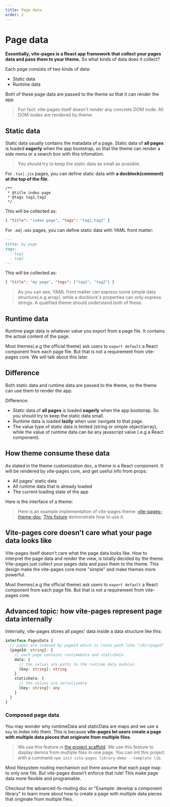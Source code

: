 ```yaml
---
title: Page data
order: 2
---
```



# Page data

**Essentially, vite-pages is a React app framework that collect your pages data and pass them to your theme.** So what kinds of data does it collect?

Each page consists of two kinds of data:

- Static data
- Runtime data

Both of these page data are passed to the theme so that it can render the app.

> Fun fact: vite-pages itself doesn't render any concrete DOM node. All DOM nodes are rendered by <Link to="/theme-customization">theme</Link>.

## Static data

Static data usually contains the matadata of a page. Static data of **all pages** is loaded **eagerly** when the app bootstrap, so that the theme can render a side menu or a search box with this infomation.

> You should try to keep the static data as small as possible.

For `.tsx|.jsx` pages, you can define static data with **a docblock(comment) at the top of the file**.

```tsx
/**
 * @title index page
 * @tags tag1,tag2
 */
```

This will be collected as:

```json
{ "title": "index page", "tags": "tag1,tag2" }
```

For `.md|.mdx` pages, you can define static data with YAML front matter:

```md
---
title: my page
tags:
  - tag1
  - tag2
---
```

This will be collected as:

```json
{ "title": "my page", "tags": ["tag1", "tag2"] }
```

> As you can see, YAML front matter can express some simple data structure(.e.g array), while a docblock's properties can only express strings. A qualified theme should understand both of these.

## Runtime data

Runtime page data is whatever value you export from a page file. It contains the actual content of the page.

Most themes(.e.g <Link to="/official-theme">the official theme</Link>) ask users to `export default` a React component from each page file. But that is not a requirement from vite-pages core. We will talk about this later.

## Difference

Both static data and runtime data are passed to the theme, so the theme can use them to render the app.

Difference:

- Static data of **all pages** is loaded **eagerly** when the app bootstrap. So you should try to keep the static data small.
- Runtime data is loaded **lazily** when user navigate to that page.
- The value type of static data is limited (string or simple object/array), while the value of runtime data can be any javascript value (.e.g a React component).

## How theme consume these data

As stated in <Link to="/theme-customization">the theme customization doc</Link>, a theme is a React component. It will be rendered by vite-pages core, and get useful info from props:

- All pages' static data
- All runtime data that is already loaded
- The current loading state of the app

Here is the interface of a theme:


<ThemeInterface />

> Here is an example implementation of vite-pages theme: [vite-pages-theme-doc](https://github.com/vitejs/vite-plugin-react-pages/blob/master/packages/theme-doc/src/index.tsx). [This fixture](https://github.com/vitejs/vite-plugin-react-pages/blob/master/packages/playground/use-theme-doc/pages/_theme.tsx) demonstrate how to use it.

## Vite-pages core doesn't care what your page data looks like

Vite-pages itself doesn't care what the page data looks like. How to interpret the page data and render the view, is totally decided by <Link to="/theme-customization">the theme</Link>. Vite-pages just collect your pages data and pass them to the theme. This design make the vite-pages core more "simple" and make themes more powerful.

Most themes(.e.g <Link to="/official-theme">the official theme</Link>) ask users to `export default` a React component from each page file. But that is not a requirement from vite-pages core.

## Advanced topic: how vite-pages represent page data internally

Internally, vite-pages stores all pages' data inside a data structure like this:

```ts
interface PagesData {
  // pages are indexed by pageId which is route path like "/dir/page3"
  [pageId: string]: {
    // each page contains runtimeData and staticData
    data: {
      // the values are paths to the runtime data modules
      [key: string]: string
    }
    staticData: {
      // the values are serializable
      [key: string]: any
    }
  }
}
```

### Composed page data

You may wonder why runtimeData and staticData are maps and we use a `key` to index into them. This is because **vite-pages let users create a page with multiple data pieces that originate from multiple files.**

> We use this feature in [the project scaffold](https://github.com/vitejs/vite-plugin-react-pages/blob/69a9a847813d677869d079c03ce6f08aa6167d69/packages/create-project/template-lib/vite.config.ts#L35). We use this feature to display demos from multiple files in one page. You can init this project with a command `npm init vite-pages library-demo --template lib`.

Most filesystem routing mechanism out there assume that each page map to only one file. But vite-pages doesn't enforce that rule! This make page data more flexible and programable.

Checkout <Link to="/advanced-fs-routing">the advanced-fs-routing doc</Link> or <Link to="/examples/component-library">"Example: develop a component library"</Link> to learn more about how to create a page with multiple data pieces that originate from multiple files.
